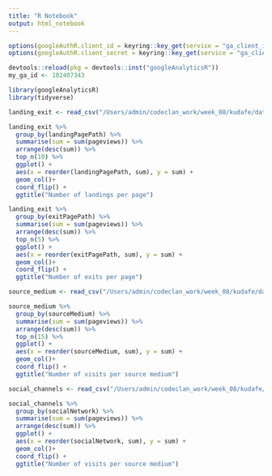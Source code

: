 ```yaml
---
title: "R Notebook"
output: html_notebook
---
```


```r
options(googleAuthR.client_id = keyring::key_get(service = "ga_client_id", keyring = "googleanalytics"))
options(googleAuthR.client_secret = keyring::key_get(service = "ga_client_secret", keyring = "googleanalytics"))

devtools::reload(pkg = devtools::inst("googleAnalyticsR"))
my_ga_id <- 102407343
```


```r
library(googleAnalyticsR)
library(tidyverse)
```
```r
landing_exit <- read_csv("/Users/admin/codeclan_work/week_08/kudafe/data/pulled_data/landing_exit_page.csv")
```

```r
landing_exit %>% 
  group_by(landingPagePath) %>% 
  summarise(sum = sum(pageviews)) %>% 
  arrange(desc(sum)) %>% 
  top_n(10) %>% 
  ggplot() +
  aes(x = reorder(landingPagePath, sum), y = sum) +
  geom_col()+
  coord_flip() +
  ggtitle("Number of landings per page")
```

```r
landing_exit %>% 
  group_by(exitPagePath) %>% 
  summarise(sum = sum(pageviews)) %>% 
  arrange(desc(sum)) %>% 
  top_n(5) %>% 
  ggplot() +
  aes(x = reorder(exitPagePath, sum), y = sum) +
  geom_col()+
  coord_flip() +
  ggtitle("Number of exits per page")
```
```r
source_medium <- read_csv("/Users/admin/codeclan_work/week_08/kudafe/data/pulled_data/source_medium.csv")
```

```r
source_medium %>% 
  group_by(sourceMedium) %>% 
  summarise(sum = sum(pageviews)) %>% 
  arrange(desc(sum)) %>% 
  top_n(15) %>% 
  ggplot() +
  aes(x = reorder(sourceMedium, sum), y = sum) +
  geom_col()+
  coord_flip() +
  ggtitle("Number of visits per source medium")
```

```r
social_channels <- read_csv("/Users/admin/codeclan_work/week_08/kudafe/data/pulled_data/social_chanels.csv")
```
```r
social_channels %>% 
  group_by(socialNetwork) %>% 
  summarise(sum = sum(pageviews)) %>% 
  arrange(desc(sum)) %>% 
  ggplot() +
  aes(x = reorder(socialNetwork, sum), y = sum) +
  geom_col()+
  coord_flip() +
  ggtitle("Number of visits per source medium")
```

